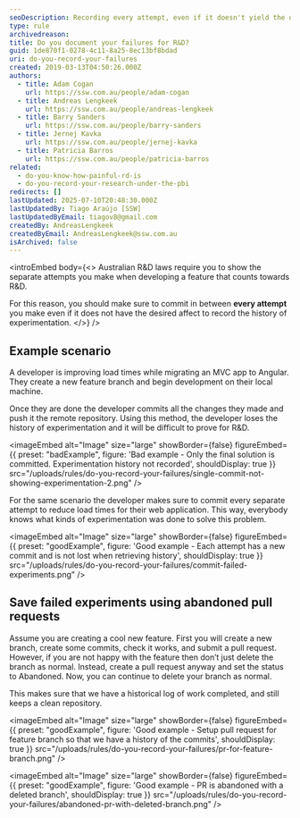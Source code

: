 ```yaml
---
seoDescription: Recording every attempt, even if it doesn't yield the desired results, helps prove R&D efforts and provides valuable experimentation history.
type: rule
archivedreason:
title: Do you document your failures for R&D?
guid: 1de870f1-0278-4c11-8a25-8ec13bf8bdad
uri: do-you-record-your-failures
created: 2019-03-13T04:50:26.000Z
authors:
  - title: Adam Cogan
    url: https://ssw.com.au/people/adam-cogan
  - title: Andreas Lengkeek
    url: https://ssw.com.au/people/andreas-lengkeek
  - title: Barry Sanders
    url: https://ssw.com.au/people/barry-sanders
  - title: Jernej Kavka
    url: https://ssw.com.au/people/jernej-kavka
  - title: Patricia Barros
    url: https://ssw.com.au/people/patricia-barros
related:
  - do-you-know-how-painful-rd-is
  - do-you-record-your-research-under-the-pbi
redirects: []
lastUpdated: 2025-07-10T20:48:30.000Z
lastUpdatedBy: Tiago Araújo [SSW]
lastUpdatedByEmail: tiagov8@gmail.com
createdBy: AndreasLengkeek
createdByEmail: AndreasLengkeek@ssw.com.au
isArchived: false
---
```


<introEmbed
  body={<>
Australian R&D laws require you to show the separate attempts you make when developing a feature that counts towards R&D.

For this reason, you should make sure to commit in between **every attempt** you make even if it does not have the desired affect to record the history of experimentation.
  </>}
/>
## Example scenario

A developer is improving load times while migrating an MVC app to Angular. They create a new feature branch and begin development on their local machine.

Once they are done the developer commits all the changes they made and push it the remote repository. Using this method, the developer loses the history of experimentation and it will be difficult to prove for R&D.

<imageEmbed
  alt="Image"
  size="large"
  showBorder={false}
  figureEmbed={{
    preset: "badExample",
    figure: 'Bad example - Only the final solution is committed. Experimentation history not recorded',
    shouldDisplay: true
  }}
  src="/uploads/rules/do-you-record-your-failures/single-commit-not-showing-experimentation-2.png"
/>

For the same scenario the developer makes sure to commit every separate attempt to reduce load times for their web application. This way, everybody knows what kinds of experimentation was done to solve this problem.

<imageEmbed
  alt="Image"
  size="large"
  showBorder={false}
  figureEmbed={{
    preset: "goodExample",
    figure: 'Good example - Each attempt has a new commit and is not lost when retrieving history',
    shouldDisplay: true
  }}
  src="/uploads/rules/do-you-record-your-failures/commit-failed-experiments.png"
/>

## Save failed experiments using abandoned pull requests

Assume you are creating a cool new feature. First you will create a new branch, create some commits, check it works, and submit a pull request. However, if you are not happy with the feature then don’t just delete the branch as normal. Instead, create a pull request anyway and set the status to Abandoned. Now, you can continue to delete your branch as normal.

This makes sure that we have a historical log of work completed, and still keeps a clean repository.

<imageEmbed
  alt="Image"
  size="large"
  showBorder={false}
  figureEmbed={{
    preset: "goodExample",
    figure: 'Good example - Setup pull request for feature branch so that we have a history of the commits',
    shouldDisplay: true
  }}
  src="/uploads/rules/do-you-record-your-failures/pr-for-feature-branch.png"
/>

<imageEmbed
  alt="Image"
  size="large"
  showBorder={false}
  figureEmbed={{
    preset: "goodExample",
    figure: 'Good example - PR is abandoned with a deleted branch',
    shouldDisplay: true
  }}
  src="/uploads/rules/do-you-record-your-failures/abandoned-pr-with-deleted-branch.png"
/>
